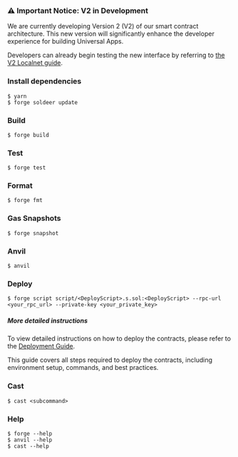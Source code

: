 ### ⚠️ Important Notice: V2 in Development

We are currently developing Version 2 (V2) of our smart contract architecture. This new version will significantly enhance the developer experience for building Universal Apps.

Developers can already begin testing the new interface by referring to [the V2 Localnet guide](https://github.com/zeta-chain/localnet?tab=readme-ov-file#experimenting-with-the-new-architecture).

### Install dependencies

```shell
$ yarn
$ forge soldeer update
```

### Build

```shell
$ forge build
```

### Test

```shell
$ forge test
```

### Format

```shell
$ forge fmt
```

### Gas Snapshots

```shell
$ forge snapshot
```

### Anvil

```shell
$ anvil
```

### Deploy

```shell
$ forge script script/<DeployScript>.s.sol:<DeployScript> --rpc-url <your_rpc_url> --private-key <your_private_key>
```

##### More detailed instructions

To view detailed instructions on how to deploy the contracts, please refer to the [Deployment Guide](./scripts/deploy/readme.md).

This guide covers all steps required to deploy the contracts, including environment setup, commands, and best practices.

### Cast

```shell
$ cast <subcommand>
```

### Help

```shell
$ forge --help
$ anvil --help
$ cast --help
```
